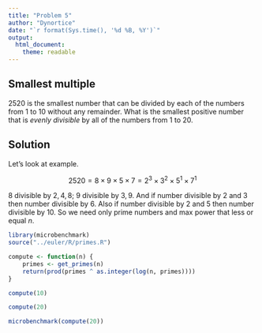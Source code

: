```yaml
---
title: "Problem 5"
author: "Dynortice"
date: "`r format(Sys.time(), '%d %B, %Y')`"
output:
  html_document:
    theme: readable
---
```


## Smallest multiple
$2520$ is the smallest number that can be divided by each of the numbers from $1$ to $10$ without any remainder. What is the smallest positive number that is *evenly divisible* by all of the numbers from $1$ to $20$.

## Solution
Let's look at example.

$$2520=8\times9\times5\times7=2^3\times3^2\times5^1\times7^1$$

$8$ divisible by $2, 4, 8$; $9$ divisible by $3, 9$. And if number divisible by $2$ and $3$ then number divisible by $6$. Also if number divisible by $2$ and $5$ then number divisible by $10$. So we need only prime numbers and max power that less or equal $n$.

```r
library(microbenchmark)
source("../euler/R/primes.R")
```

```r
compute <- function(n) {
    primes <- get_primes(n)
    return(prod(primes ^ as.integer(log(n, primes))))
}
```

```r
compute(10)
```

```r
compute(20)
```

```r
microbenchmark(compute(20))
```
